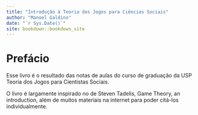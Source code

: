 ```yaml
--- 
title: "Introdução à Teoria dos Jogos para Ciências Sociais"
author: "Manoel Galdino"
date: "`r Sys.Date()`"
site: bookdown::bookdown_site
---
```


# Prefácio

Esse livro é o resultado das notas de aulas do curso de graduação da USP Teoria dos Jogos para Cientistas Sociais.

O livro é largamente inspirado no de Steven Tadelis, Game Theory, an introduction, além de muitos materiais na internet para poder citá-los individualmente.

